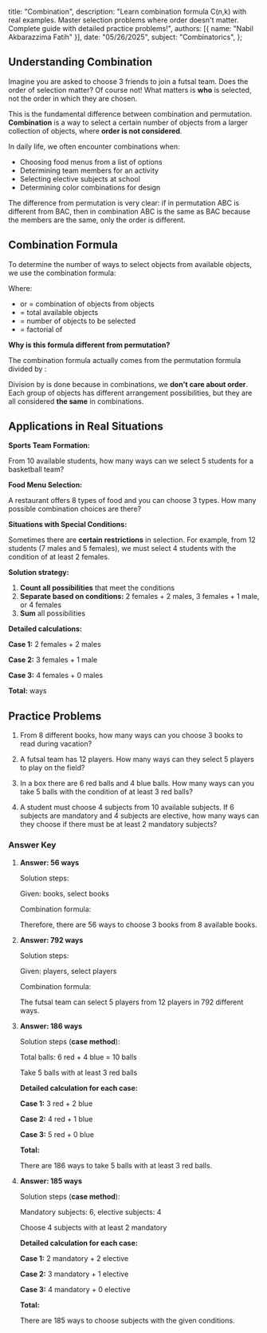    title: "Combination",
   description: "Learn combination formula C(n,k) with real examples. Master selection problems where order doesn't matter. Complete guide with detailed practice problems!",
   authors: [{ name: "Nabil Akbarazzima Fatih" }],
   date: "05/26/2025",
   subject: "Combinatorics",
};

## Understanding Combination

Imagine you are asked to choose 3 friends to join a futsal team. Does the order of selection matter? Of course not! What matters is **who** is selected, not the order in which they are chosen.

This is the fundamental difference between combination and permutation. **Combination** is a way to select a certain number of objects from a larger collection of objects, where **order is not considered**.

In daily life, we often encounter combinations when:
- Choosing food menus from a list of options
- Determining team members for an activity
- Selecting elective subjects at school
- Determining color combinations for design

The difference from permutation is very clear: if in permutation ABC is different from BAC, then in combination ABC is the same as BAC because the members are the same, only the order is different.

## Combination Formula

To determine the number of ways to select <InlineMath math="k" /> objects from <InlineMath math="n" /> available objects, we use the combination formula:

<BlockMath math="C(n,k) = \binom{n}{k} = \frac{n!}{(n-k)! \times k!}" />

Where:
- <InlineMath math="C(n,k)" /> or <InlineMath math="\binom{n}{k}" /> = combination of <InlineMath math="k" /> objects from <InlineMath math="n" /> objects
- <InlineMath math="n" /> = total available objects
- <InlineMath math="k" /> = number of objects to be selected
- <InlineMath math="n!" /> = factorial of <InlineMath math="n" />

**Why is this formula different from permutation?**

The combination formula actually comes from the permutation formula divided by <InlineMath math="k!" />:

<BlockMath math="C(n,k) = \frac{P(n,k)}{k!} = \frac{n!}{(n-k)! \times k!}" />

Division by <InlineMath math="k!" /> is done because in combinations, we **don't care about order**. Each group of <InlineMath math="k" /> objects has <InlineMath math="k!" /> different arrangement possibilities, but they are all considered **the same** in combinations.

## Applications in Real Situations

**Sports Team Formation:**

From 10 available students, how many ways can we select 5 students for a basketball team?

<div className="flex flex-col gap-4">
<BlockMath math="C(10,5) = \frac{10!}{5! \times 5!}" />
<BlockMath math="C(10,5) = \frac{10 \times 9 \times 8 \times 7 \times 6}{5 \times 4 \times 3 \times 2 \times 1} = \frac{30.240}{120} = 252 \text{ ways}" />
</div>

**Food Menu Selection:**

A restaurant offers 8 types of food and you can choose 3 types. How many possible combination choices are there?

<div className="flex flex-col gap-4">
<BlockMath math="C(8,3) = \frac{8!}{5! \times 3!}" />
<BlockMath math="C(8,3) = \frac{8 \times 7 \times 6}{3 \times 2 \times 1} = \frac{336}{6} = 56 \text{ combinations}" />
</div>

**Situations with Special Conditions:**

Sometimes there are **certain restrictions** in selection. For example, from 12 students (7 males and 5 females), we must select 4 students with the condition of at least 2 females.

**Solution strategy:**
1. **Count all possibilities** that meet the conditions
2. **Separate based on conditions:** 2 females + 2 males, 3 females + 1 male, or 4 females
3. **Sum** all possibilities

**Detailed calculations:**

**Case 1:** 2 females + 2 males
<div className="flex flex-col gap-4">
<BlockMath math="C(5,2) \times C(7,2) = \frac{5!}{3! \times 2!} \times \frac{7!}{5! \times 2!}" />
<BlockMath math="= \frac{5 \times 4}{2 \times 1} \times \frac{7 \times 6}{2 \times 1} = 10 \times 21 = 210" />
</div>

**Case 2:** 3 females + 1 male
<div className="flex flex-col gap-4">
<BlockMath math="C(5,3) \times C(7,1) = \frac{5!}{2! \times 3!} \times \frac{7!}{6! \times 1!}" />
<BlockMath math="= \frac{5 \times 4}{2 \times 1} \times 7 = 10 \times 7 = 70" />
</div>

**Case 3:** 4 females + 0 males
<div className="flex flex-col gap-4">
<BlockMath math="C(5,4) = \frac{5!}{1! \times 4!} = \frac{5}{1} = 5" />
</div>

**Total:** <InlineMath math="210 + 70 + 5 = 285" /> ways

## Practice Problems

1. From 8 different books, how many ways can you choose 3 books to read during vacation?

2. A futsal team has 12 players. How many ways can they select 5 players to play on the field?

3. In a box there are 6 red balls and 4 blue balls. How many ways can you take 5 balls with the condition of at least 3 red balls?

4. A student must choose 4 subjects from 10 available subjects. If 6 subjects are mandatory and 4 subjects are elective, how many ways can they choose if there must be at least 2 mandatory subjects?

### Answer Key

1. **Answer: 56 ways**
   
   Solution steps:
   
   Given: <InlineMath math="n = 8" /> books, select <InlineMath math="k = 3" /> books
   
   Combination formula:
   
   <div className="flex flex-col gap-4">
      <BlockMath math="C(n,k) = \frac{n!}{(n-k)! \times k!}" />
      <BlockMath math="C(8,3) = \frac{8!}{5! \times 3!} = \frac{8 \times 7 \times 6}{3 \times 2 \times 1} = \frac{336}{6} = 56" />
   </div>
   
   Therefore, there are 56 ways to choose 3 books from 8 available books.

2. **Answer: 792 ways**
   
   Solution steps:
   
   Given: <InlineMath math="n = 12" /> players, select <InlineMath math="k = 5" /> players
   
   Combination formula:
   
   <div className="flex flex-col gap-4">
      <BlockMath math="C(12,5) = \frac{12!}{7! \times 5!}" />
      <BlockMath math="C(12,5) = \frac{12 \times 11 \times 10 \times 9 \times 8}{5 \times 4 \times 3 \times 2 \times 1} = \frac{95.040}{120} = 792" />
   </div>
   
   The futsal team can select 5 players from 12 players in 792 different ways.

3. **Answer: 186 ways**
   
   Solution steps (**case method**):
   
   Total balls: 6 red + 4 blue = 10 balls
   
   Take 5 balls with at least 3 red balls
   
   **Detailed calculation for each case:**
   
   **Case 1:** 3 red + 2 blue
   <div className="flex flex-col gap-4">
   <BlockMath math="C(6,3) \times C(4,2) = \frac{6!}{3! \times 3!} \times \frac{4!}{2! \times 2!}" />
   <BlockMath math="= \frac{6 \times 5 \times 4}{3 \times 2 \times 1} \times \frac{4 \times 3}{2 \times 1} = 20 \times 6 = 120" />
   </div>
   
   **Case 2:** 4 red + 1 blue
   <div className="flex flex-col gap-4">
   <BlockMath math="C(6,4) \times C(4,1) = \frac{6!}{2! \times 4!} \times \frac{4!}{3! \times 1!}" />
   <BlockMath math="= \frac{6 \times 5}{2 \times 1} \times 4 = 15 \times 4 = 60" />
   </div>
   
   **Case 3:** 5 red + 0 blue
   <div className="flex flex-col gap-4">
   <BlockMath math="C(6,5) \times C(4,0) = \frac{6!}{1! \times 5!} \times \frac{4!}{4! \times 0!}" />
   <BlockMath math="= 6 \times 1 = 6" />
   </div>
   
   **Total:** <InlineMath math="120 + 60 + 6 = 186" />
   
   There are 186 ways to take 5 balls with at least 3 red balls.

4. **Answer: 185 ways**
   
   Solution steps (**case method**):
   
   Mandatory subjects: 6, elective subjects: 4
   
   Choose 4 subjects with at least 2 mandatory
   
   **Detailed calculation for each case:**
   
   **Case 1:** 2 mandatory + 2 elective
   <div className="flex flex-col gap-4">
   <BlockMath math="C(6,2) \times C(4,2) = \frac{6!}{4! \times 2!} \times \frac{4!}{2! \times 2!}" />
   <BlockMath math="= \frac{6 \times 5}{2 \times 1} \times \frac{4 \times 3}{2 \times 1} = 15 \times 6 = 90" />
   </div>
   
   **Case 2:** 3 mandatory + 1 elective
   <div className="flex flex-col gap-4">
   <BlockMath math="C(6,3) \times C(4,1) = \frac{6!}{3! \times 3!} \times \frac{4!}{3! \times 1!}" />
   <BlockMath math="= \frac{6 \times 5 \times 4}{3 \times 2 \times 1} \times 4 = 20 \times 4 = 80" />
   </div>
   
   **Case 3:** 4 mandatory + 0 elective
   <div className="flex flex-col gap-4">
   <BlockMath math="C(6,4) \times C(4,0) = \frac{6!}{2! \times 4!} \times \frac{4!}{4! \times 0!}" />
   <BlockMath math="= \frac{6 \times 5}{2 \times 1} \times 1 = 15 \times 1 = 15" />
   </div>
   
   **Total:** <InlineMath math="90 + 80 + 15 = 185" />
   
   There are 185 ways to choose subjects with the given conditions.